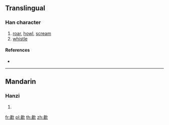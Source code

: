 ==Translingual==

===Han character===
{{Han char|rn=76|rad=欠|as=12|sn=16|four=|canj=LXNO}}

# [[roar]], [[howl]], [[scream]]
# [[whistle]]

====References====
* {{Han ref|kx=0572.150|dkj=16201|dj=0960.140|hdz=32153.010|uh=6B57|ud=27479}}

----

==Mandarin==

===Hanzi===
{{cmn-hanzi|pin=[[xiào]] ([[xiao4]])|wg=hsiao<sup>4</sup>}}

# {{defn|lang=cmn|sort=欠12}}

[[fr:歗]]
[[pl:歗]]
[[th:歗]]
[[zh:歗]]